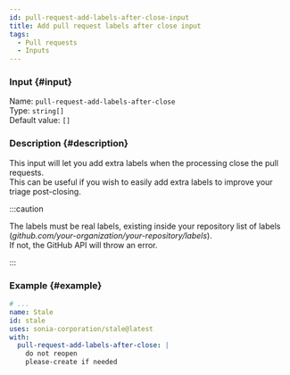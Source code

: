 ```yaml
---
id: pull-request-add-labels-after-close-input
title: Add pull request labels after close input
tags:
  - Pull requests
  - Inputs
---
```


### Input {#input}

Name: `pull-request-add-labels-after-close`  
Type: `string[]`  
Default value: `[]`

### Description {#description}

This input will let you add extra labels when the processing close the pull requests.  
This can be useful if you wish to easily add extra labels to improve your triage post-closing.

:::caution

The labels must be real labels, existing inside your repository list of labels (_github.com/your-organization/your-repository/labels_).  
If not, the GitHub API will throw an error.

:::

### Example {#example}

```yml {6-8}
# ...
name: Stale
id: stale
uses: sonia-corporation/stale@latest
with:
  pull-request-add-labels-after-close: |
    do not reopen
    please-create if needed
```
